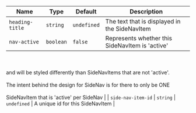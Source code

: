 
  | Name | Type | Default | Description |
| --- | --- | --- | --- |
| `heading-title` | `string` | `undefined` | The text that is displayed in the SideNavItem |
| `nav-active` | `boolean` | `false` | Represents whether this SideNavItem is 'active'<br /><br />and will be styled differently than SideNavItems that are not 'active'.<br /><br />The intent behind the design for SideNav is for there to only be ONE<br /><br />SideNavItem that is 'active' per SideNav |
| `side-nav-item-id` | `string` | `undefined` | A unique id for this SideNavItem |

